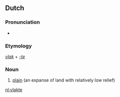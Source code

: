 ==Dutch==
{{wikipedia|lang=nl}}

===Pronunciation===
* {{IPA|/vlɑktə/|lang=nl}}

===Etymology===
''[[vlak#Dutch|vlak]]'' + ''[[-te#Dutch|-te]]''

===Noun===
{{infl|nl|noun}}

# [[plain]] (an expanse of land with relatively low relief)

[[nl:vlakte]]